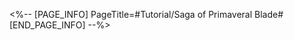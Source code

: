 <%-- [PAGE_INFO]
PageTitle=#Tutorial/Saga of Primaveral Blade#
[END_PAGE_INFO] --%>
{{Tutorial
|sort      = 816001
|title     = Saga of Primaveral Blade
|subtitle  = 
|type      = 
|about     = 
|image1    = Tutorial Saga of Primaveral Blade 1.png{{subst:void|<!--$UPLOAD:<<SpriteOutput/TutorialPic/TutorialPage_816001.png>-<Tutorial Saga of Primaveral Blade 1.png>>}}
|text1     = As the swordplay assistant, you will be arranging March 7th's Swordplay Sessions and helping her with mastering Sword Moves to prepare her to defeat Skott in 15 days.
}}